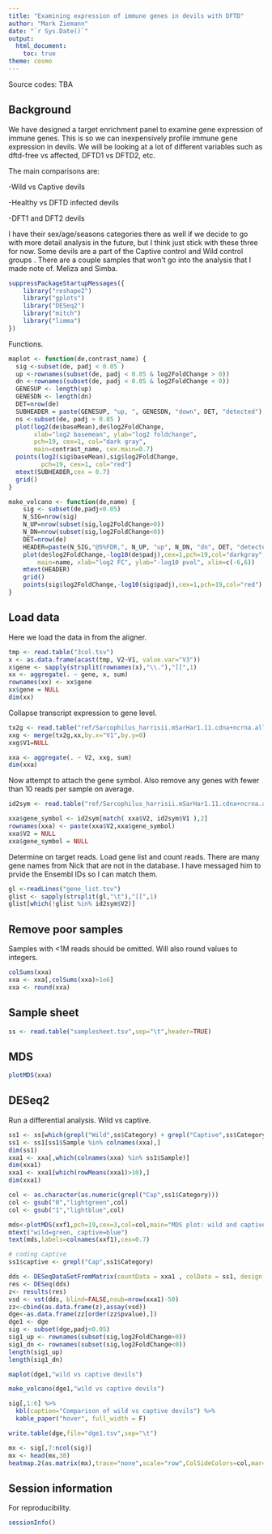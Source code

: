 ```yaml
---
title: "Examining expression of immune genes in devils with DFTD"
author: "Mark Ziemann"
date: "`r Sys.Date()`"
output:
  html_document:
    toc: true
theme: cosmo
---
```


Source codes: TBA

## Background

We have designed a target enrichment panel to examine gene expression of immune genes.
This is so we can inexpensively profile immune gene expression in devils.
We will be looking at a lot of different variables such as dftd-free vs affected, DFTD1 vs DFTD2, etc.

The main comparisons are:

-Wild vs Captive devils

-Healthy vs DFTD infected devils

-DFT1 and DFT2 devils

I have their sex/age/seasons categories there as well if we decide to go with more detail analysis
in the future, but I think just stick with these three for now.
Some devils are a part of the Captive control and Wild control groups .
There are a couple samples that won't go into the analysis that I made note of. Meliza and Simba.

```r

suppressPackageStartupMessages({
    library("reshape2")
    library("gplots")
    library("DESeq2")
    library("mitch")
    library("limma")
})

```

Functions.

```r

maplot <- function(de,contrast_name) {
  sig <-subset(de, padj < 0.05 )
  up <-rownames(subset(de, padj < 0.05 & log2FoldChange > 0))
  dn <-rownames(subset(de, padj < 0.05 & log2FoldChange < 0))
  GENESUP <- length(up)
  GENESDN <- length(dn)
  DET=nrow(de)
  SUBHEADER = paste(GENESUP, "up, ", GENESDN, "down", DET, "detected")
  ns <-subset(de, padj > 0.05 )
  plot(log2(de$baseMean),de$log2FoldChange, 
       xlab="log2 basemean", ylab="log2 foldchange",
       pch=19, cex=1, col="dark gray",
       main=contrast_name, cex.main=0.7)
  points(log2(sig$baseMean),sig$log2FoldChange,
         pch=19, cex=1, col="red")
  mtext(SUBHEADER,cex = 0.7)
  grid()
}

make_volcano <- function(de,name) {
    sig <- subset(de,padj<0.05)
    N_SIG=nrow(sig)
    N_UP=nrow(subset(sig,log2FoldChange>0))
    N_DN=nrow(subset(sig,log2FoldChange<0))
    DET=nrow(de)
    HEADER=paste(N_SIG,"@5%FDR,", N_UP, "up", N_DN, "dn", DET, "detected")
    plot(de$log2FoldChange,-log10(de$padj),cex=1,pch=19,col="darkgray",
        main=name, xlab="log2 FC", ylab="-log10 pval", xlim=c(-6,6))
    mtext(HEADER)
    grid()
    points(sig$log2FoldChange,-log10(sig$padj),cex=1,pch=19,col="red")
}

```


## Load data

Here we load the data in from the aligner.

```r

tmp <- read.table("3col.tsv")
x <- as.data.frame(acast(tmp, V2~V1, value.var="V3"))
x$gene <- sapply(strsplit(rownames(x),"\\."),"[[",1)
xx <- aggregate(. ~ gene, x, sum)
rownames(xx) <- xx$gene
xx$gene = NULL
dim(xx)

```

Collapse transcript expression to gene level.

```r

tx2g <- read.table("ref/Sarcophilus_harrisii.mSarHar1.11.cdna+ncrna.all.tx2gene.tsv")
xxg <- merge(tx2g,xx,by.x="V1",by.y=0)
xxg$V1=NULL

xxa <- aggregate(. ~ V2, xxg, sum)
dim(xxa)

```

Now attempt to attach the gene symbol.
Also remove any genes with fewer than 10 reads per sample on average.

```r

id2sym <- read.table("ref/Sarcophilus_harrisii.mSarHar1.11.cdna+ncrna.all.geneid2symbol.tsv")

xxa$gene_symbol <- id2sym[match( xxa$V2, id2sym$V1 ),2]
rownames(xxa) <- paste(xxa$V2,xxa$gene_symbol)
xxa$V2 = NULL
xxa$gene_symbol = NULL

```

Determine on target reads.
Load gene list and count reads.
There are many gene names from Nick that are not in the database.
I have messaged him to prvide the Ensembl IDs so I can match them.

```r

gl <-readLines("gene_list.tsv")
glist <- sapply(strsplit(gl,"\t"),"[[",1)
glist[which(!glist %in% id2sym$V2)]

```

## Remove poor samples

Samples with <1M reads should be omitted.
Will also round values to integers.

```r

colSums(xxa)
xxa <- xxa[,colSums(xxa)>1e6]
xxa <- round(xxa)

```

## Sample sheet


```r

ss <- read.table("samplesheet.tsv",sep="\t",header=TRUE)

```

## MDS


```r

plotMDS(xxa)

```

## DESeq2

Run a differential analysis.
Wild vs captive.

```r

ss1 <- ss[which(grepl("Wild",ss$Category) + grepl("Captive",ss$Category)>0),]
ss1 <- ss1[ss1$Sample %in% colnames(xxa),]
dim(ss1)
xxa1 <- xxa[,which(colnames(xxa) %in% ss1$Sample)]
dim(xxa1)
xxa1 <- xxa1[which(rowMeans(xxa1)>10),]
dim(xxa1)

col <- as.character(as.numeric(grepl("Cap",ss1$Category)))
col <- gsub("0","lightgreen",col)
col <- gsub("1","lightblue",col)

mds<-plotMDS(xxf1,pch=19,cex=3,col=col,main="MDS plot: wild and captive devils")
mtext("wild=green, captive=blue")
text(mds,labels=colnames(xxf1),cex=0.7)

# coding captive
ss1$captive <- grepl("Cap",ss1$Category)

dds <- DESeqDataSetFromMatrix(countData = xxa1 , colData = ss1, design = ~ captive )
res <- DESeq(dds)
z<- results(res)
vsd <- vst(dds, blind=FALSE,nsub=nrow(xxa1)-50)
zz<-cbind(as.data.frame(z),assay(vsd))
dge<-as.data.frame(zz[order(zz$pvalue),])
dge1 <- dge
sig <- subset(dge,padj<0.05)
sig1_up <- rownames(subset(sig,log2FoldChange>0))
sig1_dn <- rownames(subset(sig,log2FoldChange<0))
length(sig1_up)
length(sig1_dn)

maplot(dge1,"wild vs captive devils")

make_volcano(dge1,"wild vs captive devils")

sig[,1:6] %>%
  kbl(caption="Comparison of wild vs captive devils") %>%
  kable_paper("hover", full_width = F)

write.table(dge,file="dge1.tsv",sep="\t")

mx <- sig[,7:ncol(sig)]
mx <- head(mx,30)
heatmap.2(as.matrix(mx),trace="none",scale="row",ColSideColors=col,mar=c(5,12))

```

## Session information

For reproducibility.

```r

sessionInfo()


```
